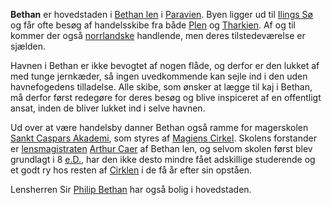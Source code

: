 {{title:Bethan}}
{{author:Laura Holmegaard}}
{{timestamp:2009-11-01T14:33:26Z}}
{{copyright:Bethan}}
'''Bethan''' er hovedstaden i [[Bethan len]] i [[Paravien]]. Byen ligger ud til [[Ilings Sø]] og får ofte besøg af handelsskibe fra både [[Plen]] og [[Tharkien]]. Af og til kommer der også [[norrland]]ske handlende, men deres tilstedeværelse er sjælden.

Havnen i Bethan er ikke bevogtet af nogen flåde, og derfor er den lukket af med tunge jernkæder, så ingen uvedkommende kan sejle ind i den uden havnefogedens tilladelse. Alle skibe, som ønsker at lægge til kaj i Bethan, må derfor først redegøre for deres besøg og blive inspiceret af en offentligt ansat, inden de bliver lukket ind i selve havnen.

Ud over at være handelsby danner Bethan også ramme for magerskolen [[Sankt Caspars Akademi]], som styres af [[Magiens Cirkel]]. Skolens forstander er [[lensmagistrat|lensmagistraten]] [[Arthur Caer]] af Bethan len, og selvom skolen først blev grundlagt i 8 [[e.D.]], har den ikke desto mindre fået adskillige studerende og et godt ry hos resten af [[Cirklen]] i de få år efter sin opståen.

Lensherren Sir [[Philip Bethan]] har også bolig i hovedstaden.